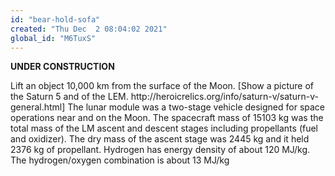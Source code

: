 ```yaml
---
id: "bear-hold-sofa"
created: "Thu Dec  2 08:04:02 2021"
global_id: "M6TuxS"
---
```


**UNDER CONSTRUCTION**

Lift an object 10,000 km from the surface of the Moon. [Show a picture of the Saturn 5 and of the LEM. http://heroicrelics.org/info/saturn-v/saturn-v-general.html] The lunar module was a two-stage vehicle designed for space operations near and on the Moon. The spacecraft mass of 15103 kg was the total mass of the LM ascent and descent stages including propellants (fuel and oxidizer). The dry mass of the ascent stage was 2445 kg and it held 2376 kg of propellant. Hydrogen has energy density of about 120 MJ/kg. The hydrogen/oxygen combination is about 13 MJ/kg
